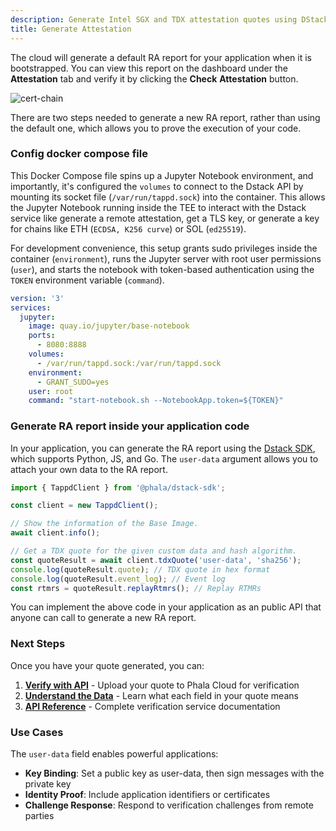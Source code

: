 ```yaml
---
description: Generate Intel SGX and TDX attestation quotes using DStack SDK and Phala Cloud platform
title: Generate Attestation
---
```


The cloud will generate a default RA report for your application when it is bootstrapped. You can view this report on the dashboard under the **Attestation** tab and verify it by clicking the **Check** **Attestation** button.

<Frame>
    <img src="/images/cloud-cert-chain.png" alt="cert-chain" />
</Frame>

There are two steps needed to generate a new RA report, rather than using the default one, which allows you to prove the execution of your code.

### Config docker compose file

This Docker Compose file spins up a Jupyter Notebook environment, and importantly, it's configured the `volumes` to connect to the Dstack API by mounting its socket file (`/var/run/tappd.sock`) into the container. This allows the Jupyter Notebook running inside the TEE to interact with the Dstack service like generate a remote attestation, get a TLS key, or generate a key for chains like ETH (`ECDSA, K256 curve`) or SOL (`ed25519`).

For development convenience, this setup grants sudo privileges inside the container (`environment`), runs the Jupyter server with root user permissions (`user`), and starts the notebook with token-based authentication using the `TOKEN` environment variable (`command`).

```yaml
version: '3'
services:
  jupyter:
    image: quay.io/jupyter/base-notebook
    ports:
      - 8080:8888
    volumes:
      - /var/run/tappd.sock:/var/run/tappd.sock
    environment:
      - GRANT_SUDO=yes
    user: root
    command: "start-notebook.sh --NotebookApp.token=${TOKEN}"
```

### Generate RA report inside your application code

In your application, you can generate the RA report using the [Dstack SDK](https://www.npmjs.com/package/@phala/dstack-sdk?activeTab=readme), which supports Python, JS, and Go. The `user-data` argument allows you to attach your own data to the RA report.

```javascript
import { TappdClient } from '@phala/dstack-sdk';

const client = new TappdClient();

// Show the information of the Base Image.
await client.info();

// Get a TDX quote for the given custom data and hash algorithm.
const quoteResult = await client.tdxQuote('user-data', 'sha256');
console.log(quoteResult.quote); // TDX quote in hex format
console.log(quoteResult.event_log); // Event log
const rtmrs = quoteResult.replayRtmrs(); // Replay RTMRs
```

You can implement the above code in your application as an public API that anyone can call to generate a new RA report.

### Next Steps

Once you have your quote generated, you can:

1. **[Verify with API](/phala-cloud/attestation/api-quickstart)** - Upload your quote to Phala Cloud for verification
2. **[Understand the Data](/phala-cloud/attestation/overview)** - Learn what each field in your quote means
3. **[API Reference](/phala-cloud/phala-cloud-api/attestations)** - Complete verification service documentation

### Use Cases

The `user-data` field enables powerful applications:
- **Key Binding**: Set a public key as user-data, then sign messages with the private key
- **Identity Proof**: Include application identifiers or certificates  
- **Challenge Response**: Respond to verification challenges from remote parties

